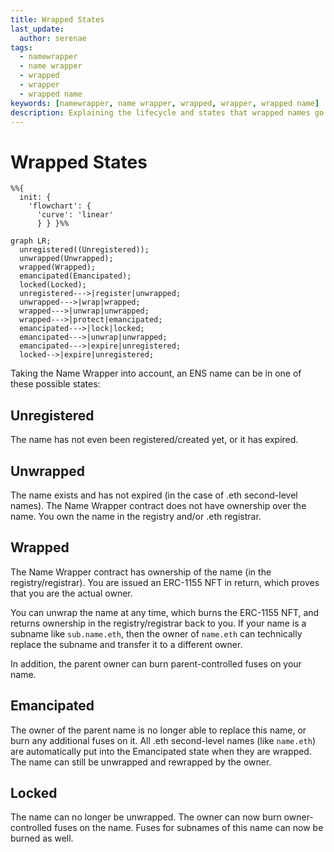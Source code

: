 ```yaml
---
title: Wrapped States
last_update:
  author: serenae
tags:
  - namewrapper
  - name wrapper
  - wrapped
  - wrapper
  - wrapped name
keywords: [namewrapper, name wrapper, wrapped, wrapper, wrapped name]
description: Explaining the lifecycle and states that wrapped names go through
---
```


# Wrapped States

```mermaid
%%{
  init: {
    'flowchart': {
      'curve': 'linear'
      } } }%%

graph LR;
  unregistered((Unregistered));
  unwrapped(Unwrapped);
  wrapped(Wrapped);
  emancipated(Emancipated);
  locked(Locked);
  unregistered--->|register|unwrapped;
  unwrapped--->|wrap|wrapped;
  wrapped--->|unwrap|unwrapped;
  wrapped--->|protect|emancipated;
  emancipated--->|lock|locked;
  emancipated--->|unwrap|unwrapped;
  emancipated--->|expire|unregistered;
  locked-->|expire|unregistered;
```

Taking the Name Wrapper into account, an ENS name can be in one of these possible states:

## Unregistered
The name has not even been registered/created yet, or it has expired.

## Unwrapped
The name exists and has not expired (in the case of .eth second-level names). The Name Wrapper contract does not have ownership over the name. You own the name in the registry and/or .eth registrar.

## Wrapped
The Name Wrapper contract has ownership of the name (in the registry/registrar). You are issued an ERC-1155 NFT in return, which proves that you are the actual owner.  

You can unwrap the name at any time, which burns the ERC-1155 NFT, and returns ownership in the registry/registrar back to you. If your name is a subname like `sub.name.eth`, then the owner of `name.eth` can technically replace the subname and transfer it to a different owner.  

In addition, the parent owner can burn parent-controlled fuses on your name.

## Emancipated
The owner of the parent name is no longer able to replace this name, or burn any additional fuses on it. All .eth second-level names (like `name.eth`) are automatically put into the Emancipated state when they are wrapped. The name can still be unwrapped and rewrapped by the owner.

## Locked
The name can no longer be unwrapped. The owner can now burn owner-controlled fuses on the name. Fuses for subnames of this name can now be burned as well.
